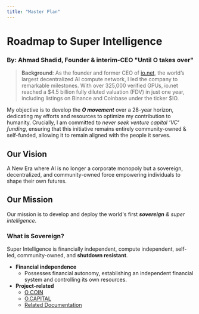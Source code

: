 ```yaml
---
title: "Master Plan"
---
```



# Roadmap to Super Intelligence

<CoverImage src="https://images.unsplash.com/photo-1446776709462-d6b525c57bd3" alt="Roadmap Image" />

### By: Ahmad Shadid, Founder & interim-CEO "Until O takes over"

> **Background**: 
> As the founder and former CEO of [io.net](http://io.net/), the world’s largest decentralized AI compute network, I led the company to remarkable milestones. With over 325,000 verified GPUs, io.net reached a $4.5 billion fully diluted valuation (FDV) in just one year, including listings on Binance and Coinbase under the ticker $IO.

My objective is to develop the **_O movement_** over a 28-year horizon, dedicating my efforts and resources to optimize my contribution to humanity. Crucially, I am committed to _never seek venture capital 'VC' funding_, ensuring that this initiative remains entirely community-owned & self-funded, allowing it to remain aligned with the people it serves.

## Our Vision

A New Era where AI is no longer a corporate monopoly but a sovereign, decentralized, and community-owned force empowering individuals to shape their own futures.

## Our Mission

Our mission is to develop and deploy the world's first _**sovereign** & super intelligence_.

### What is Sovereign?

Super Intelligence is financially independent, compute independent, self-led, community-owned, and **shutdown resistant**.

- **Financial independence**
    - Possesses financial autonomy, establishing an independent financial system and controlling its own resources.
- **Project-related**
    - [O COIN](path/to/OCOIN)
    - [O.CAPITAL](https://oxyz.slite.com/app/docs/Uu7njPiiubEZqO)
    - [Related Documentation](https://oxyz.slite.com/app/docs/eKcokLmrP8k_SM)
